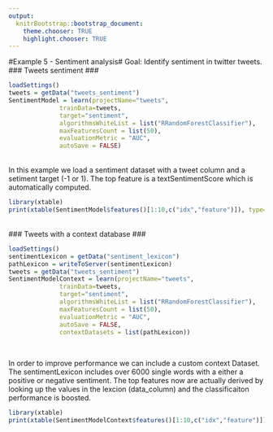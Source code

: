 ```yaml
---
output:
  knitrBootstrap::bootstrap_document:
    theme.chooser: TRUE
    highlight.chooser: TRUE
---
```


<!--
%\VignetteEngine{knitr::rmarkdown}
%\VignetteIndexEntry{Example 5}
%\VignetteDepends{xtable}
-->
#Example 5 - Sentiment analysis#
Goal: Identify sentiment in twitter tweets.
<br>
### Tweets sentiment ###
```r
loadSettings()
tweets = getData("tweets_sentiment")
SentimentModel = learn(projectName="tweets",
              trainData=tweets,
              target="sentiment",
              algorithmsWhiteList = list("RRandomForestClassifier"),
              maxFeaturesCount = list(50),
              evaluationMetric = "AUC",
              autoSave = FALSE)
```
<br>
In this example we load a sentiment dataset with a tweet column and a setiment target (-1 or 1). The top feature is a textSentimentScore which is automatically computed.

```r
library(xtable)
print(xtable(SentimentModel$features()[1:10,c("idx","feature")]), type='html', comment=F) 

```

<br>
### Tweets with a context database ###

```r
loadSettings()
sentimentLexicon = getData("sentiment_lexicon")
pathLexicon = writeToServer(sentimentLexicon)
tweets = getData("tweets_sentiment")
SentimentModelContext = learn(projectName="tweets",
              trainData=tweets,
              target="sentiment",
              algorithmsWhiteList = list("RRandomForestClassifier"),
              maxFeaturesCount = list(50),
              evaluationMetric = "AUC",
              autoSave = FALSE,
              contextDatasets = list(pathLexicon))

```
<br>

In order to improve performance we can include a custom context Dataset. The sentimentLexicon includes over 6000 single words with a either a positive or negative sentiment. The top features now are actually derived by looking up the values in the lexcion (data_column) and the classificaiton performance is boosted.

```r
library(xtable)
print(xtable(SentimentModelContext$features()[1:10,c("idx","feature")]), type='html', comment=F) 
```
